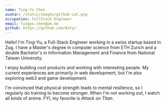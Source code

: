 ```yaml
---
name: Ting-Yu Chen
avatar: /static/images/github-cat.png
occupation: FullStack Engineer
email: tingyu.chen@pm.me
github: https://github.com/0xtyc
---
```


Hello! I'm Ting-Yu, a Full-Stack Engineer working in a swiss startup based in Zug. I have a Master's degree in computer science from ETH Zurich and a double Bachelor's in Information Management and Finance from National Taiwan University.

I enjoy building cool products and working with interesting people. My current experiences are primarily in web development, but I'm also exploring web3 and game development.

I'm convinced that physical strength leads to mental resilience, so I regularly do training to become stronger. When I'm not working out, I watch all kinds of anime. FYI, my favorite is _Attack on Titan_.
